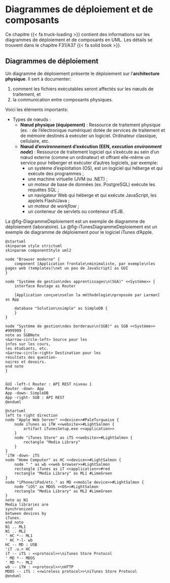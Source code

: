 # Diagrammes de déploiement et de composants

Ce chapitre\ {{< fa truck-loading >}} contient des informations sur les diagrammes de déploiement et de composants en UML. Les détails se trouvent dans le chapitre F31/A37\ {{< fa solid book >}}.

## Diagrammes de déploiement

Un diagramme de déploiement présente le déploiement sur l'**architecture physique**. Il sert à documenter:

1. comment les fichiers exécutables seront affectés sur les nœuds de traitement, et
2. la communication entre composants physiques.

Voici les éléments importants:

- Types de nœuds :
  - **Nœud physique (équipement)** : Ressource de traitement physique (ex. : de l'électronique numérique) dotée de services de traitement et de mémoire destinés à exécuter un logiciel. Ordinateur classique, cellulaire, etc.
  - **Nœud d'environnement d'exécution  (EEN, *execution environment node*)** : Ressource de traitement logiciel qui s'exécute au sein d'un nœud externe (comme un ordinateur) et offrant elle-même un service pour héberger et exécuter d'autres logiciels, par exemple:
    - un système d'exploitation (OS), est un logiciel qui héberge et qui exécute des programmes ;
    - une machine virtuelle (JVM ou .NET) ;
    - un moteur de base de données (ex. PostgreSQL) exécute les requêtes SQL ;
    - un navigateur Web qui héberge et qui exécute JavaScript, les applets Flash/Java ;
    - un moteur de *workflow* ;
    - un conteneur de servlets ou conteneur d'EJB.

La @fig-DiagrammeDeploiement est un exemple de diagramme de déploiement (laboratoire). 
La @fig-iTunesDiagrammeDeploiement est un exemple de diagramme de déploiement pour le logiciel iTunes d'Apple. 

```.plantuml
@startuml
skinparam style strictuml
skinparam componentStyle uml2

node "Browser moderne" {
    component [Application frontale\nminimaliste, par exemple\nles pages web (templates)\net un peu de JavaScript] as GUI
}

node "Système de gestion\ndes apprentissages\n(SGA)" <<Système>> {
    interface Routage as Router

    [Application conçue\nselon la méthodologie\nproposée par Larman] as App

    database "Solution\nsimple" as SimpleDB {
    } 
}

node "Système de gestion\ndes borderaux\n(SGB)" as SGB <<Système>> #999999 {
note as SGBNote
<&arrow-circle-left> Source pour les
infos sur les cours, 
les étudiants, etc.
<&arrow-circle-right> Destination pour les
résultats des question-
naires et devoirs.
end note
}


GUI -left-( Router : API REST niveau 1
Router -down- App
App -down- SimpleDB
App -right- SGB : API REST
@enduml
```

```.plantuml
@startuml
left to right direction
node "Apple Web Server" <<device>>#PaleTurquoise {
    node iTunes as iTW <<website>>#LightSalmon {
        artifact iTunesSetup.exe <<application>>
    }
    node "iTunes Store" as iTS <<website>>#LightSalmon {
        rectangle "Media Library"
    }
}
'iTW -down- iTS
node "Home Computer" as HC <<device>>#LightSalmon {
    node " " as wb <<web browser>>#LightSalmon
    rectangle iTunes as iT <<application>>#red
    rectangle "Media Library" as ML1 #LimeGreen
}
node "iPhone/iPad/etc." as MD <<mobile device>>#LightSalmon {
    node "iOS" as MDOS <<OS>>#LightSalmon
    rectangle "Media Library" as ML2 #LimeGreen
}
note as N1
Media libraries are
synchronized
between devices by
iTunes.
end note
N1 .. ML1
N1 .. ML2
' HC *-- ML1
' HC *-l- wb
HC -- MD : USB
'iT .u.> HC
iT -- iTS : <<protocol>>\niTunes Store Protocol
' MD *-- MDOS
' MD *-- ML2
wb -- iTW : <<protocol>>\nHTTP
MDOS -- iTS : <<wireless protocol>>\niTunes Store Protocol
@enduml
```
